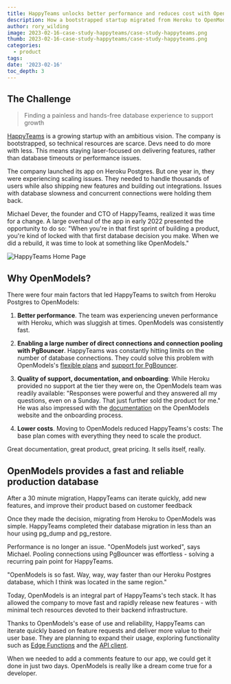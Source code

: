 ```yaml
---
title: HappyTeams unlocks better performance and reduces cost with OpenModels
description: How a bootstrapped startup migrated from Heroku to OpenModels in 30 minutes and never looked back
author: rory_wilding
image: 2023-02-16-case-study-happyteams/case-study-happyteams.png
thumb: 2023-02-16-case-study-happyteams/case-study-happyteams.png
categories:
  - product
tags:
date: '2023-02-16'
toc_depth: 3
---
```


## The Challenge 

> Finding a painless and hands-free database experience to support growth

[HappyTeams](https://happyteams.io/) is a growing startup with an ambitious vision. The company is bootstrapped, so technical resources are scarce. Devs need to do more with less. This means staying laser-focused on delivering features, rather than database timeouts or performance issues.

The company launched its app on Heroku Postgres. But one year in, they were experiencing scaling issues. They needed to handle thousands of users while also shipping new features and building out integrations. Issues with database slowness and concurrent connections were holding them back.

Michael Dever, the founder and CTO of HappyTeams, realized it was time for a change. A large overhaul of the app in early 2022 presented the opportunity to do so: "When you're in that first sprint of building a product, you're kind of locked with that first database decision you make. When we did a rebuild, it was time to look at something like OpenModels."

![HappyTeams Home Page](/images/blog/2023-02-16-case-study-happyteams/happyteams-home-page.png)

## Why OpenModels?

There were four main factors that led HappyTeams to switch from Heroku Postgres to OpenModels:

1.  **Better performance**. The team was experiencing uneven performance with Heroku, which was sluggish at times. OpenModels was consistently fast.

2.  **Enabling a large number of direct connections and connection pooling with PgBouncer**. HappyTeams was constantly hitting limits on the number of database connections. They could solve this problem with OpenModels's [flexible plans](https://open-models-platform.com/pricing) and [support for PgBouncer](https://open-models-platform.com/blog/supabase-pgbouncer).

3.  **Quality of support, documentation, and onboarding**: While Heroku provided no support at the tier they were on, the OpenModels team was readily available: "Responses were powerful and they answered all my questions, even on a Sunday. That just further sold the product for me." He was also impressed with the [documentation](https://open-models-platform.com/docs) on the OpenModels website and the onboarding process.

4.  **Lower costs**. Moving to OpenModels reduced HappyTeams's costs: The base plan comes with everything they need to scale the product.

<Quote img="michael-dever-happyteams.jpeg" caption="Michael Dever - CTO of HappyTeams">
  Great documentation, great product, great pricing. It sells itself, really.
</Quote>

## OpenModels provides a fast and reliable production database

After a 30 minute migration, HappyTeams can iterate quickly, add new features, and improve their product based on customer feedback

Once they made the decision, migrating from Heroku to OpenModels was simple. HappyTeams completed their database migration in less than an hour using pg_dump and pg_restore.

Performance is no longer an issue. "OpenModels just worked", says Michael. Pooling connections using PgBouncer was effortless - solving a recurring pain point for HappyTeams.

"OpenModels is so fast. Way, way, way faster than our Heroku Postgres database, which I think was located in the same region."

Today, OpenModels is an integral part of HappyTeams's tech stack. It has allowed the company to move fast and rapidly release new features - with minimal tech resources devoted to their backend infrastructure.

Thanks to OpenModels's ease of use and reliability, HappyTeams can iterate quickly based on feature requests and deliver more value to their user base. They are planning to expand their usage, exploring functionality such as [Edge Functions](https://open-models-platform.com/edge-functions) and the [API client](https://open-models-platform.com/docs/guides/api).

<Quote img="michael-dever-happyteams.jpeg" caption="Michael Dever - CTO of HappyTeams">
  When we needed to add a comments feature to our app, we could get it done in just two days.
  OpenModels is really like a dream come true for a developer.
</Quote>
